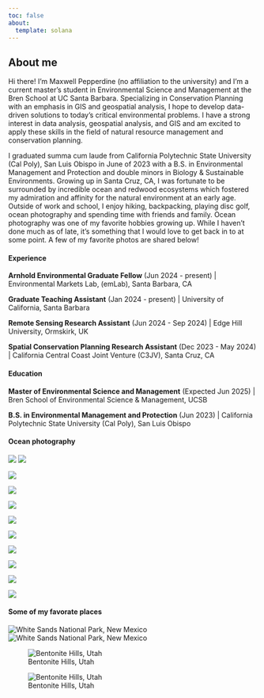```yaml
---
toc: false
about:
  template: solana
---
```


## About me

Hi there! I'm Maxwell Pepperdine (no affiliation to the university) and I'm a current master's student in Environmental Science and Management at the Bren School at UC Santa Barbara. Specializing in Conservation Planning with an emphasis in GIS and geospatial analysis, I hope to develop data-driven solutions to today’s critical environmental problems. I have a strong interest in data analysis, geospatial analysis, and GIS and am excited to apply these skills in the field of natural resource management and conservation planning.

I graduated summa cum laude from California Polytechnic State University (Cal Poly), San Luis Obispo in June of 2023 with a B.S. in Environmental Management and Protection and double minors in Biology & Sustainable Environments. Growing up in Santa Cruz, CA, I was fortunate to be surrounded by incredible ocean and redwood ecosystems which fostered my admiration and affinity for the natural environment at an early age. Outside of work and school, I enjoy hiking, backpacking, playing disc golf, ocean photography and spending time with friends and family. Ocean photography was one of my favorite hobbies growing up. While I haven't done much as of late, it's something that I would love to get back in to at some point. A few of my favorite photos are shared below!

::: panel-tabset

#### Experience

**Arnhold Environmental Graduate Fellow** (Jun 2024 - present) \| Environmental Markets Lab, (emLab), Santa Barbara, CA

**Graduate Teaching Assistant** (Jan 2024 - present) \| University of California, Santa Barbara

**Remote Sensing Research Assistant** (Jun 2024 - Sep 2024) \| Edge Hill University, Ormskirk, UK

**Spatial Conservation Planning Research Assistant** (Dec 2023 - May 2024) \| California Central Coast Joint Venture (C3JV), Santa Cruz, CA

#### Education

**Master of Environmental Science and Management** (Expected Jun 2025) \| Bren School of Environmental Science & Management, UCSB

**B.S. in Environmental Management and Protection** (Jun 2023) \| California Polytechnic State University (Cal Poly), San Luis Obispo

#### Ocean photography

::: {layout-ncol="2"}

![](photos/turtle1.jpg)
![](photos/turtle3.jpg)

![](photos/turtle2.jpg)

![](photos/turtle4.jpg)

![](photos/turtle6.jpg)


![](photos/wave1.jpg)

![](photos/wave2.jpg)

![](photos/wave3.jpg)

![](photos/wave4.jpg)

![](photos/turtle5.jpg)

![](photos/fish.jpg)
:::

#### Some of my favorate places

::: {layout-ncol="2"}
![White Sands National Park, New Mexico](photos/land1.jpg)
![White Sands National Park, New Mexico](photos/land2.jpg)

![Bentonite Hills, Utah](photos/land3.jpg)

![Bentonite Hills, Utah](photos/land4.jpg)

:::
:::

